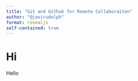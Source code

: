 ```yaml
---
title: "Git and Github for Remote Collaboraiton"
author: "@javirudolph"
format: revealjs
self-contained: true
---
```



# Hi

Hello